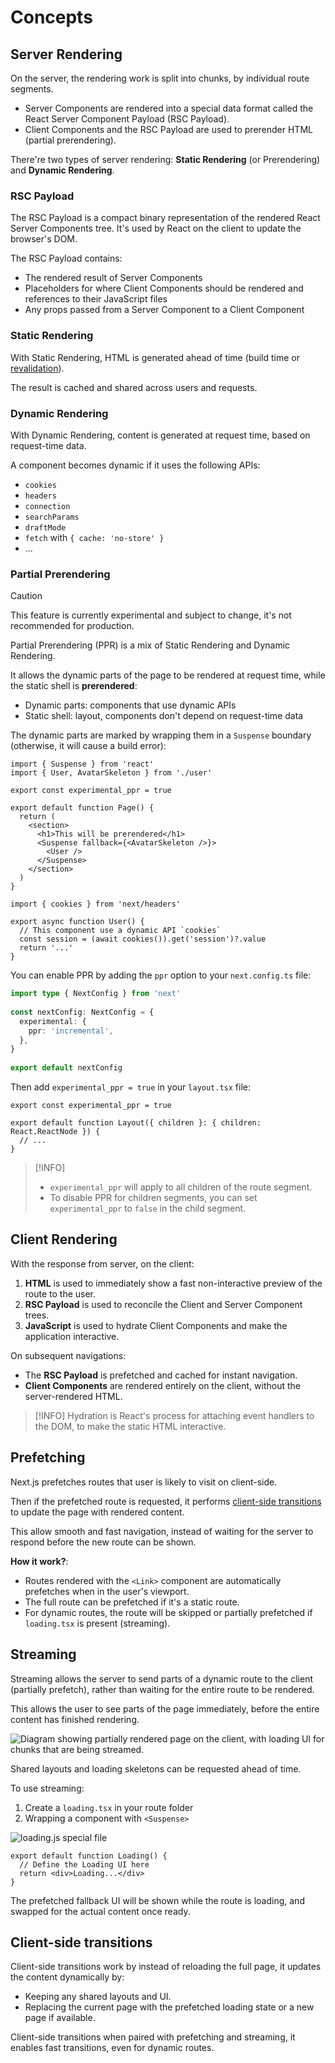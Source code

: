 # Concepts

## Server Rendering

On the server, the rendering work is split into chunks, by individual route segments.

- Server Components are rendered into a special data format called the React Server Component Payload (RSC Payload).
- Client Components and the RSC Payload are used to prerender HTML (partial prerendering).

There're two types of server rendering: **Static Rendering** (or Prerendering) and **Dynamic Rendering**.


### RSC Payload

The RSC Payload is a compact binary representation of the rendered React Server Components tree. It's used by React on the client to update the browser's DOM.

The RSC Payload contains:
- The rendered result of Server Components
- Placeholders for where Client Components should be rendered and references to their JavaScript files
- Any props passed from a Server Component to a Client Component


### Static Rendering

With Static Rendering, HTML is generated ahead of time (build time or [revalidation](https://nextjs.org/docs/app/guides/incremental-static-regeneration)).

The result is cached and shared across users and requests.


### Dynamic Rendering

With Dynamic Rendering, content is generated at request time, based on request-time data.

A component becomes dynamic if it uses the following APIs:

- `cookies`
- `headers`
- `connection`
- `searchParams`
- `draftMode`
- `fetch` with `{ cache: 'no-store' }`
- ...


### Partial Prerendering

> [!CAUTION]
> This feature is currently experimental and subject to change, it's not recommended for production.

Partial Prerendering (PPR) is a mix of Static Rendering and Dynamic Rendering.

It allows the dynamic parts of the page to be rendered at request time, while the static shell is **prerendered**:
- Dynamic parts: components that use dynamic APIs
- Static shell: layout, components don't depend on request-time data

The dynamic parts are marked by wrapping them in a `Suspense` boundary (otherwise, it will cause a build error):

```tsx title="app/page.tsx"
import { Suspense } from 'react'
import { User, AvatarSkeleton } from './user'
 
export const experimental_ppr = true
 
export default function Page() {
  return (
    <section>
      <h1>This will be prerendered</h1>
      <Suspense fallback={<AvatarSkeleton />}>
        <User />
      </Suspense>
    </section>
  )
}
```

```tsx title="app/user.tsx"
import { cookies } from 'next/headers'
 
export async function User() {
  // This component use a dynamic API `cookies`
  const session = (await cookies()).get('session')?.value
  return '...'
}
```

You can enable PPR by adding the `ppr` option to your `next.config.ts` file:

```ts title="next.config.ts"
import type { NextConfig } from 'next'
 
const nextConfig: NextConfig = {
  experimental: {
    ppr: 'incremental',
  },
}
 
export default nextConfig
```

Then add `experimental_ppr = true` in your `layout.tsx` file:

```tsx title="app/dashboard/layout.tsx"
export const experimental_ppr = true

export default function Layout({ children }: { children: React.ReactNode }) {
  // ...
}
```

> [!INFO]
> * `experimental_ppr` will apply to all children of the route segment.
> * To disable PPR for children segments, you can set `experimental_ppr` to `false` in the child segment.


## Client Rendering

With the response from server, on the client:

1. **HTML** is used to immediately show a fast non-interactive preview of the route to the user.
2. **RSC Payload** is used to reconcile the Client and Server Component trees.
3. **JavaScript** is used to hydrate Client Components and make the application interactive.

On subsequent navigations:

- The **RSC Payload** is prefetched and cached for instant navigation.
- **Client Components** are rendered entirely on the client, without the server-rendered HTML.

> [!INFO]
> Hydration is React's process for attaching event handlers to the DOM, to make the static HTML interactive.


## Prefetching

Next.js prefetches routes that user is likely to visit on client-side.

Then if the prefetched route is requested, it performs [client-side transitions](#client-side-transitions) to update the page with rendered content.

This allow smooth and fast navigation, instead of waiting for the server to respond before the new route can be shown.

**How it work?**:
- Routes rendered with the `<Link>` component are automatically prefetches when in the user's viewport.
- The full route can be prefetched if it's a static route.
- For dynamic routes, the route will be skipped or partially prefetched if `loading.tsx` is present (streaming).


## Streaming

Streaming allows the server to send parts of a dynamic route to the client (partially prefetch), rather than waiting for the entire route to be rendered.

This allows the user to see parts of the page immediately, before the entire content has finished rendering.

![Diagram showing partially rendered page on the client, with loading UI for chunks that are being streamed.](https://h8DxKfmAPhn8O0p3.public.blob.vercel-storage.com/docs/light/server-rendering-with-streaming.png)

Shared layouts and loading skeletons can be requested ahead of time.

To use streaming:
1. Create a `loading.tsx` in your route folder
2. Wrapping a component with `<Suspense>`

![loading.js special file](https://h8DxKfmAPhn8O0p3.public.blob.vercel-storage.com/docs/light/loading-special-file.png)

```tsx title="app/dashboard/loading.js"
export default function Loading() {
  // Define the Loading UI here
  return <div>Loading...</div>
}
```

The prefetched fallback UI will be shown while the route is loading, and swapped for the actual content once ready.


## Client-side transitions

Client-side transitions work by instead of reloading the full page, it updates the content dynamically by:

- Keeping any shared layouts and UI.
- Replacing the current page with the prefetched loading state or a new page if available.

Client-side transitions when paired with prefetching and streaming, it enables fast transitions, even for dynamic routes.
